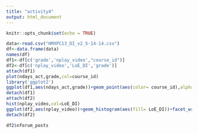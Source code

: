 ```yaml
---
title: "activity4"
output: html_document
---
```

```r
knitr::opts_chunk$set(echo = TRUE)
```

```r
data<-read.csv("HMXPC13_DI_v2_5-14-14.csv")
df<-data.frame(data)
names(df)
df1<-df[c('grade','nplay_video',"course_id")]
df2<-df[c('nplay_video','LoE_DI','grade')]
attach(df1)
plot(ndays_act,grade,col=course_id)
library('ggplot2')
ggplot(df1,aes(ndays_act,grade))+geom_point(aes(color= course_id),alpha=1/2)+facet_wrap(~course_id)+geom_smooth()
detach(df1)
attach(df2)
hist(nplay_video,col=LoE_DI)
ggplot(df2,aes(nplay_video))+geom_histogram(aes(fill= LoE_DI))+facet_wrap(~LoE_DI)+xlim(-1,5)
detach(df2)

df2$nforum_posts
```

